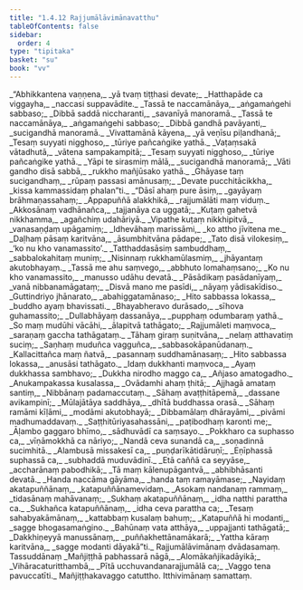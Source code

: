 ```yaml
---
title: "1.4.12 Rajjumālāvimānavatthu"
tableOfContents: false
sidebar:
  order: 4
type: "tipitaka"
basket: "su"
book: "vv"
---
```



<DynamicBreadcrumb />

<Division number="826" book="vv" bookNo="19" page="69">

<Paragraph number="664" type="verses" book="vv">
_“Abhikkantena vaṇṇena,_  
_yā tvaṃ tiṭṭhasi devate;_  
_Hatthapāde ca viggayha,_  
_naccasi suppavādite._  

</Paragraph>

</Division>
<Division number="827" book="vv" bookNo="19" page="69">

<Paragraph number="665" type="verses" book="vv">
_Tassā te naccamānāya,_  
_aṅgamaṅgehi sabbaso;_  
_Dibbā saddā niccharanti,_  
_savanīyā manoramā._  

</Paragraph>

</Division>
<Division number="828" book="vv" bookNo="19" page="69">

<Paragraph number="666" type="verses" book="vv">
_Tassā te naccamānāya,_  
_aṅgamaṅgehi sabbaso;_  
_Dibbā gandhā pavāyanti,_  
_sucigandhā manoramā._  

</Paragraph>

</Division>
<Division number="829" book="vv" bookNo="19" page="69">

<Paragraph number="667" type="verses" book="vv">
_Vivattamānā kāyena,_  
_yā veṇīsu piḷandhanā;_  
_Tesaṃ suyyati nigghoso,_  
_tūriye pañcaṅgike yathā._  

</Paragraph>

</Division>
<Division number="830" book="vv" bookNo="19" page="69">

<Paragraph number="668" type="verses" book="vv">
_Vaṭaṃsakā vātadhutā,_  
_vātena sampakampitā;_  
_Tesaṃ suyyati nigghoso,_  
_tūriye pañcaṅgike yathā._  

</Paragraph>

</Division>
<Division number="831" book="vv" bookNo="19" page="69">

<Paragraph number="669" type="verses" book="vv">
_Yāpi te sirasmiṃ mālā,_  
_sucigandhā manoramā;_  
_Vāti gandho disā sabbā,_  
_rukkho mañjūsako yathā._  

</Paragraph>

</Division>
<Division number="832" book="vv" bookNo="19" page="69">

<Paragraph number="670" type="verses" book="vv">
_Ghāyase taṃ sucigandhaṃ,_  
_rūpaṃ passasi amānusaṃ;_  
_Devate pucchitācikkha,_  
_kissa kammassidaṃ phalan”ti._  

</Paragraph>

</Division>
<Division number="833" book="vv" bookNo="19" page="69">

<Paragraph number="671" type="verses" book="vv">
_“Dāsī ahaṃ pure āsiṃ,_  
_gayāyaṃ brāhmaṇassahaṃ;_  
_Appapuññā alakkhikā,_  
_rajjumālāti maṃ viduṃ._  

</Paragraph>

</Division>
<Division number="834" book="vv" bookNo="19" page="69">

<Paragraph number="672" type="verses" book="vv">
_Akkosānaṃ vadhānañca,_  
_tajjanāya ca uggatā;_  
_Kuṭaṃ gahetvā nikkhamma,_  
_agañchiṃ udahāriyā._  

</Paragraph>

</Division>
<Division number="835" book="vv" bookNo="19" page="70">

<Paragraph number="673" type="verses" book="vv">
_Vipathe kuṭaṃ nikkhipitvā,_  
_vanasaṇḍaṃ upāgamiṃ;_  
_Idhevāhaṃ marissāmi,_  
_ko attho jīvitena me._  

</Paragraph>

</Division>
<Division number="836" book="vv" bookNo="19" page="70">

<Paragraph number="674" type="verses" book="vv">
_Daḷhaṃ pāsaṃ karitvāna,_  
_āsumbhitvāna pādape;_  
_Tato disā vilokesiṃ,_  
_‘ko nu kho vanamassito’._  

</Paragraph>

</Division>
<Division number="837" book="vv" bookNo="19" page="70">

<Paragraph number="675" type="verses" book="vv">
_Tatthaddasāsiṃ sambuddhaṃ,_  
_sabbalokahitaṃ muniṃ;_  
_Nisinnaṃ rukkhamūlasmiṃ,_  
_jhāyantaṃ akutobhayaṃ._  

</Paragraph>

</Division>
<Division number="838" book="vv" bookNo="19" page="70">

<Paragraph number="676" type="verses" book="vv">
_Tassā me ahu saṃvego,_  
_abbhuto lomahaṃsano;_  
_Ko nu kho vanamassito,_  
_manusso udāhu devatā._  

</Paragraph>

</Division>
<Division number="839" book="vv" bookNo="19" page="70">

<Paragraph number="677" type="verses" book="vv">
_Pāsādikaṃ pasādanīyaṃ,_  
_vanā nibbanamāgataṃ;_  
_Disvā mano me pasīdi,_  
_nāyaṃ yādisakīdiso._  

</Paragraph>

</Division>
<Division number="840" book="vv" bookNo="19" page="70">

<Paragraph number="678" type="verses" book="vv">
_Guttindriyo jhānarato,_  
_abahiggatamānaso;_  
_Hito sabbassa lokassa,_  
_buddho ayaṃ bhavissati._  

</Paragraph>

</Division>
<Division number="841" book="vv" bookNo="19" page="70">

<Paragraph number="679" type="verses" book="vv">
_Bhayabheravo durāsado,_  
_sīhova guhamassito;_  
_Dullabhāyaṃ dassanāya,_  
_pupphaṃ odumbaraṃ yathā._  

</Paragraph>

</Division>
<Division number="842" book="vv" bookNo="19" page="70">

<Paragraph number="680" type="verses" book="vv">
_So maṃ mudūhi vācāhi,_  
_ālapitvā tathāgato;_  
_Rajjumāleti maṃvoca,_  
_saraṇaṃ gaccha tathāgataṃ._  

</Paragraph>

</Division>
<Division number="843" book="vv" bookNo="19" page="70">

<Paragraph number="681" type="verses" book="vv">
_Tāhaṃ giraṃ suṇitvāna,_  
_nelaṃ atthavatiṃ suciṃ;_  
_Saṇhaṃ muduñca vagguñca,_  
_sabbasokāpanūdanaṃ._  

</Paragraph>

</Division>
<Division number="844" book="vv" bookNo="19" page="70">

<Paragraph number="682" type="verses" book="vv">
_Kallacittañca maṃ ñatvā,_  
_pasannaṃ suddhamānasaṃ;_  
_Hito sabbassa lokassa,_  
_anusāsi tathāgato._  

</Paragraph>

</Division>
<Division number="845" book="vv" bookNo="19" page="70">

<Paragraph number="683" type="verses" book="vv">
_Idaṃ dukkhanti maṃvoca,_  
_Ayaṃ dukkhassa sambhavo;_  
_Dukkha nirodho maggo ca,_  
_Añjaso amatogadho._  

</Paragraph>

</Division>
<Division number="846" book="vv" bookNo="19" page="71">

<Paragraph number="684" type="verses" book="vv">
_Anukampakassa kusalassa,_  
_Ovādamhi ahaṃ ṭhitā;_  
_Ajjhagā amataṃ santiṃ,_  
_Nibbānaṃ padamaccutaṃ._  

</Paragraph>

</Division>
<Division number="847" book="vv" bookNo="19" page="71">

<Paragraph number="685" type="verses" book="vv">
_Sāhaṃ avaṭṭhitāpemā,_  
_dassane avikampinī;_  
_Mūlajātāya saddhāya,_  
_dhītā buddhassa orasā._  

</Paragraph>

</Division>
<Division number="848" book="vv" bookNo="19" page="71">

<Paragraph number="686" type="verses" book="vv">
_Sāhaṃ ramāmi kīḷāmi,_  
_modāmi akutobhayā;_  
_Dibbamālaṃ dhārayāmi,_  
_pivāmi madhumaddavaṃ._  

</Paragraph>

</Division>
<Division number="849" book="vv" bookNo="19" page="71">

<Paragraph number="687" type="verses" book="vv">
_Saṭṭhitūriyasahassāni,_  
_paṭibodhaṃ karonti me;_  
_Āḷambo gaggaro bhīmo,_  
_sādhuvādī ca saṃsayo._  

</Paragraph>

</Division>
<Division number="850" book="vv" bookNo="19" page="71">

<Paragraph number="688" type="verses" book="vv">
_Pokkharo ca suphasso ca,_  
_vīṇāmokkhā ca nāriyo;_  
_Nandā ceva sunandā ca,_  
_soṇadinnā sucimhitā._  

</Paragraph>

</Division>
<Division number="851" book="vv" bookNo="19" page="71">

<Paragraph number="689" type="verses" book="vv">
_Alambusā missakesī ca,_  
_puṇḍarīkātidāruṇī;_  
_Eṇīphassā suphassā ca,_  
_subhaddā muduvādinī._  

</Paragraph>

</Division>
<Division number="852" book="vv" bookNo="19" page="71">

<Paragraph number="690" type="verses" book="vv">
_Etā caññā ca seyyāse,_  
_accharānaṃ pabodhikā;_  
_Tā maṃ kālenupāgantvā,_  
_abhibhāsanti devatā._  

</Paragraph>

</Division>
<Division number="853" book="vv" bookNo="19" page="71">

<Paragraph number="691" type="verses" book="vv">
_Handa naccāma gāyāma,_  
_handa taṃ ramayāmase;_  
_Nayidaṃ akatapuññānaṃ,_  
_katapuññānamevidaṃ._  

</Paragraph>

</Division>
<Division number="854" book="vv" bookNo="19" page="71">

<Paragraph number="692" type="verses" book="vv">
_Asokaṃ nandanaṃ rammaṃ,_  
_tidasānaṃ mahāvanaṃ;_  
_Sukhaṃ akatapuññānaṃ,_  
_idha natthi parattha ca._  

</Paragraph>

</Division>
<Division number="855" book="vv" bookNo="19" page="71">

<Paragraph number="693" type="verses" book="vv">
_Sukhañca katapuññānaṃ,_  
_idha ceva parattha ca;_  
_Tesaṃ sahabyakāmānaṃ,_  
_kattabbaṃ kusalaṃ bahuṃ;_  
_Katapuññā hi modanti,_  
_sagge bhogasamaṅgino._  

</Paragraph>

</Division>
<Division number="856" book="vv" bookNo="19" page="71">

<Paragraph number="694" type="verses" book="vv">
_Bahūnaṃ vata atthāya,_  
_uppajjanti tathāgatā;_  
_Dakkhiṇeyyā manussānaṃ,_  
_puññakhettānamākarā;_  
_Yattha kāraṃ karitvāna,_  
_sagge modanti dāyakā”ti._  


</Paragraph>
</Division>

<Paragraph number="695" type="center" book="vv">
Rajjumālāvimānaṃ dvādasamaṃ.



</Paragraph>

<Paragraph number="696" type="center" book="vv">
Tassuddānaṃ


</Paragraph>

<Paragraph number="697" type="verses" book="vv">
_Mañjiṭṭhā pabhassarā nāgā,_  
_Alomākañjikadāyikā;_  
_Vihāracaturitthambā,_  
_Pītā ucchuvandanarajjumālā ca;_  
_Vaggo tena pavuccatīti._  


</Paragraph>

<Paragraph number="698" type="center" book="vv">
Mañjiṭṭhakavaggo catuttho.



</Paragraph>

<Paragraph number="699" type="center" book="vv">
Itthivimānaṃ samattaṃ.
</Paragraph>